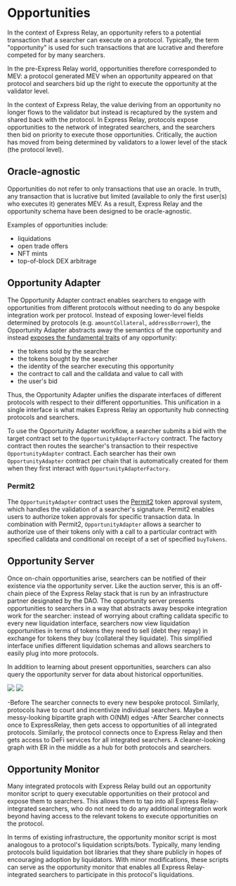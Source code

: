 # Opportunities

In the context of Express Relay, an opportunity refers to a potential transaction that a searcher can execute on a protocol. Typically, the term "opportunity" is used for such transactions that are lucrative and therefore competed for by many searchers.

In the pre-Express Relay world, opportunities therefore corresponded to MEV: a protocol generated MEV when an opportunity appeared on that protocol and searchers bid up the right to execute the opportunity at the validator level.

In the context of Express Relay, the value deriving from an opportunity no longer flows to the validator but instead is recaptured by the system and shared back with the protocol. In Express Relay, protocols expose opportunities to the network of integrated searchers, and the searchers then bid on priority to execute those opportunities. Critically, the auction has moved from being determined by validators to a lower level of the stack (the protocol level).

## Oracle-agnostic

Opportunities do not refer to only transactions that use an oracle. In truth, any transaction that is lucrative but limited (available to only the first user(s) who executes it) generates MEV. As a result, Express Relay and the opportunity schema have been designed to be oracle-agnostic.

Examples of opportunities include:

- liquidations
- open trade offers
- NFT mints
- top-of-block DEX arbitrage

## Opportunity Adapter

The Opportunity Adapter contract enables searchers to engage with opportunities from different protocols without needing to do any bespoke integration work per protocol. Instead of exposing lower-level fields determined by protocols (e.g. `amountCollateral`, `addressBorrower`), the Opportunity Adapter abstracts away the semantics of the opportunity and instead [exposes the fundamental traits](https://github.com/pyth-network/per/blob/30c3fc695034f518225f8255ebe8423604e8aca3/contracts/src/opportunity-adapter/Structs.sol#L20-L23) of any opportunity:

- the tokens sold by the searcher
- the tokens bought by the searcher
- the identity of the searcher executing this opportunity
- the contract to call and the calldata and value to call with
- the user's bid

Thus, the Opportunity Adapter unifies the disparate interfaces of different protocols with respect to their different opportunities. This unification in a single interface is what makes Express Relay an opportunity hub connecting protocols and searchers.

To use the Opportunity Adapter workflow, a searcher submits a bid with the target contract set to the `OpportunityAdapterFactory` contract. The factory contract then routes the searcher's transaction to their respective `OpportunityAdapter` contract. Each searcher has their own `OpportunityAdapter` contract per chain that is automatically created for them when they first interact with `OpportunityAdapterFactory`.

### Permit2

The `OpportunityAdapter` contract uses the [Permit2](https://github.com/Uniswap/permit2) token approval system, which handles the validation of a searcher's signature. Permit2 enables users to authorize token approvals for specific transaction data. In combination with Permit2, `OpportunityAdapter` allows a searcher to authorize use of their tokens only with a call to a particular contract with specified calldata and conditional on receipt of a set of specified `buyTokens`.

## Opportunity Server

Once on-chain opportunities arise, searchers can be notified of their existence via the opportunity server. Like the auction server, this is an off-chain piece of the Express Relay stack that is run by an infrastructure partner designated by the DAO. The opportunity server presents opportunities to searchers in a way that abstracts away bespoke integration work for the searcher: instead of worrying about crafting calldata specific to every new liquidation interface, searchers now view liquidation opportunities in terms of tokens they need to sell (debt they repay) in exchange for tokens they buy (collateral they liquidate). This simplified interface unifies different liquidation schemas and allows searchers to easily plug into more protocols.

In addition to learning about present opportunities, searchers can also query the opportunity server for data about historical opportunities.

![](images/express_relay/before_searcher.jpg)
![](images/express_relay/after_searcher.jpg)

-Before The searcher connects to every new bespoke protocol. Similarly, protocols have to court and incentivize individual searchers. Maybe a messy-looking bipartite graph with O(NM) edges
-After Searcher connects once to ExpressRelay, then gets access to opportunities of all integrated protocols. Similarly, the protocol connects once to Express Relay and then gets access to DeFi services for all integrated searchers. A cleaner-looking graph with ER in the middle as a hub for both protocols and searchers.

## Opportunity Monitor

Many integrated protocols with Express Relay build out an opportunity monitor script to query executable opportunities on their protocol and expose them to searchers. This allows them to tap into all Express Relay-integrated searchers, who do not need to do any additional integration work beyond having access to the relevant tokens to execute opportunities on the protocol.

In terms of existing infrastructure, the opportunity monitor script is most analogous to a protocol's liquidation scripts/bots. Typically, many lending protocols build liquidation bot libraries that they share publicly in hopes of encouraging adoption by liquidators. With minor modifications, these scripts can serve as the opportunity monitor that enables all Express Relay-integrated searchers to participate in this protocol's liquidations.
